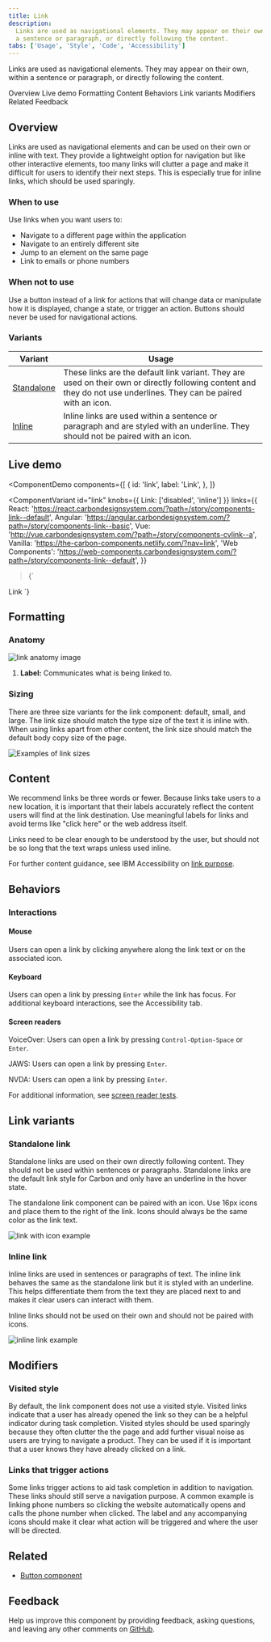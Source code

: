 ```yaml
---
title: Link
description:
  Links are used as navigational elements. They may appear on their own, within
  a sentence or paragraph, or directly following the content.
tabs: ['Usage', 'Style', 'Code', 'Accessibility']
---
```


<PageDescription>

Links are used as navigational elements. They may appear on their own, within a
sentence or paragraph, or directly following the content.

</PageDescription>

<AnchorLinks>

<AnchorLink>Overview</AnchorLink>
<AnchorLink>Live demo</AnchorLink>
<AnchorLink>Formatting</AnchorLink>
<AnchorLink>Content</AnchorLink>
<AnchorLink>Behaviors</AnchorLink>
<AnchorLink>Link variants</AnchorLink>
<AnchorLink>Modifiers</AnchorLink>
<AnchorLink>Related</AnchorLink>
<AnchorLink>Feedback</AnchorLink>

</AnchorLinks>

## Overview

Links are used as navigational elements and can be used on their own or inline
with text. They provide a lightweight option for navigation but like other
interactive elements, too many links will clutter a page and make it difficult
for users to identify their next steps. This is especially true for inline
links, which should be used sparingly.

### When to use

Use links when you want users to:

- Navigate to a different page within the application
- Navigate to an entirely different site
- Jump to an element on the same page
- Link to emails or phone numbers

### When not to use

Use a button instead of a link for actions that will change data or manipulate
how it is displayed, change a state, or trigger an action. Buttons should never
be used for navigational actions.

### Variants

| Variant                        | Usage                                                                                                                                                               |
| ------------------------------ | ------------------------------------------------------------------------------------------------------------------------------------------------------------------- |
| [Standalone](#standalone-link) | These links are the default link variant. They are used on their own or directly following content and they do not use underlines. They can be paired with an icon. |
| [Inline](#inline-link)         | Inline links are used within a sentence or paragraph and are styled with an underline. They should not be paired with an icon.                                      |

## Live demo

<ComponentDemo
  components={[
    {
      id: 'link',
      label: 'Link',
    },
  ]}
>
  <ComponentVariant
    id="link"
    knobs={{ Link: ['disabled', 'inline'] }}
    links={{
      React:
        'https://react.carbondesignsystem.com/?path=/story/components-link--default',
      Angular:
        'https://angular.carbondesignsystem.com/?path=/story/components-link--basic',
      Vue: 'http://vue.carbondesignsystem.com/?path=/story/components-cvlink--a',
      Vanilla: 'https://the-carbon-components.netlify.com/?nav=link',
      'Web Components':
        'https://web-components.carbondesignsystem.com/?path=/story/components-link--default',
    }}
  >{`
  <Link href="#">Link</Link>
  `}</ComponentVariant>
</ComponentDemo>

## Formatting

### Anatomy

<Row>
<Column colLg={8}>

![link anatomy image](images/01_link_anatomy_608.png)

</Column>
</Row>

1. **Label:** Communicates what is being linked to.

### Sizing

There are three size variants for the link component: default, small, and large.
The link size should match the type size of the text it is inline with. When
using links apart from other content, the link size should match the default
body copy size of the page.

<Row>
<Column colLg={8}>

![Examples of link sizes](images/link-style-4.png)

</Column>
</Row>

## Content

We recommend links be three words or fewer. Because links take users to a new
location, it is important that their labels accurately reflect the content users
will find at the link destination. Use meaningful labels for links and avoid
terms like "click here" or the web address itself.

Links need to be clear enough to be understood by the user, but should not be so
long that the text wraps unless used inline.

For further content guidance, see IBM Accessibility on
[link purpose](https://www.ibm.com/able/requirements/requirements/#2_4_4).

## Behaviors

### Interactions

#### Mouse

Users can open a link by clicking anywhere along the link text or on the
associated icon.

#### Keyboard

Users can open a link by pressing `Enter` while the link has focus. For
additional keyboard interactions, see the Accessibility tab.

#### Screen readers

VoiceOver: Users can open a link by pressing `Control-Option-Space` or `Enter`.

JAWS: Users can open a link by pressing `Enter`.

NVDA: Users can open a link by pressing `Enter`.

For additional information, see
[screen reader tests](accessibility/#macos-screen-reader-tests).

## Link variants

### Standalone link

Standalone links are used on their own directly following content. They should
not be used within sentences or paragraphs. Standalone links are the default
link style for Carbon and only have an underline in the hover state.

The standalone link component can be paired with an icon. Use 16px icons and
place them to the right of the link. Icons should always be the same color as
the link text.

<Row>
<Column colLg={8}>

![link with icon example](images/02_link_icon_608.png)

</Column>
</Row>

### Inline link

Inline links are used in sentences or paragraphs of text. The inline link
behaves the same as the standalone link but it is styled with an underline. This
helps differentiate them from the text they are placed next to and makes it
clear users can interact with them.

Inline links should not be used on their own and should not be paired with
icons.

<Row>
<Column colLg={8}>

![inline link example](images/03_link_inline_608.png)

</Column>
</Row>

## Modifiers

### Visited style

By default, the link component does not use a visited style. Visited links
indicate that a user has already opened the link so they can be a helpful
indicator during task completion. Visited styles should be used sparingly
because they often clutter the the page and add further visual noise as users
are trying to navigate a product. They can be used if it is important that a
user knows they have already clicked on a link.

### Links that trigger actions

Some links trigger actions to aid task completion in addition to navigation.
These links should still serve a navigation purpose. A common example is linking
phone numbers so clicking the website automatically opens and calls the phone
number when clicked. The label and any accompanying icons should make it clear
what action will be triggered and where the user will be directed.

## Related

- [Button component](https://www.carbondesignsystem.com/components/button/usage/)

## Feedback

Help us improve this component by providing feedback, asking questions, and
leaving any other comments on
[GitHub](https://github.com/carbon-design-system/carbon-website/issues/new?assignees=&labels=feedback&template=feedback.md).
